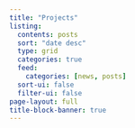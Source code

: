 ```yaml
---
title: "Projects"
listing:
  contents: posts
  sort: "date desc"
  type: grid
  categories: true
  feed:
    categories: [news, posts]
  sort-ui: false
  filter-ui: false
page-layout: full
title-block-banner: true
---
```

